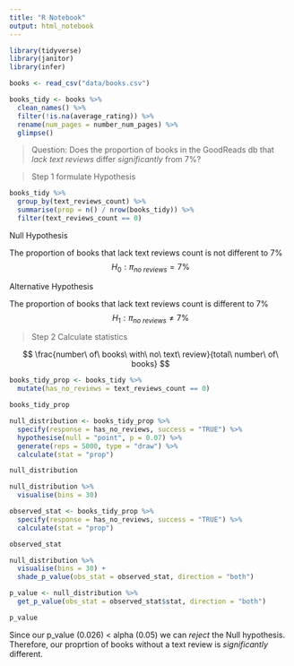```yaml
---
title: "R Notebook"
output: html_notebook
---
```


```r
library(tidyverse)
library(janitor)
library(infer)

books <- read_csv("data/books.csv")

books_tidy <- books %>%
  clean_names() %>%
  filter(!is.na(average_rating)) %>%
  rename(num_pages = number_num_pages) %>%
  glimpse()
```


> Question:
Does the proportion of books in the GoodReads db that _lack text reviews_ differ _significantly_ from 7%?


> Step 1 formulate Hypothesis 

```r
books_tidy %>% 
  group_by(text_reviews_count) %>% 
  summarise(prop = n() / nrow(books_tidy)) %>% 
  filter(text_reviews_count == 0)
```


Null Hypothesis

The proportion of books that lack text reviews count is not different to 7%
$$
H_0: π_{no\ reviews} = 7\% 
$$


Alternative Hypothesis

The proportion of books that lack text reviews count is different to 7%
$$
H_1: π_{no\ reviews} \neq 7\%
$$


> Step 2 Calculate statistics

$$
\frac{number\ of\ books\ with\ no\ text\ review}{total\ number\ of\ books}
$$
```r
books_tidy_prop <- books_tidy %>% 
  mutate(has_no_reviews = text_reviews_count == 0)

books_tidy_prop
```

```r
null_distribution <- books_tidy_prop %>% 
  specify(response = has_no_reviews, success = "TRUE") %>% 
  hypothesise(null = "point", p = 0.07) %>% 
  generate(reps = 5000, type = "draw") %>% 
  calculate(stat = "prop")

null_distribution
```

```r
null_distribution %>% 
  visualise(bins = 30)
```

```r
observed_stat <- books_tidy_prop %>% 
  specify(response = has_no_reviews, success = "TRUE") %>% 
  calculate(stat = "prop")

observed_stat
```


```r
null_distribution %>% 
  visualise(bins = 30) +
  shade_p_value(obs_stat = observed_stat, direction = "both") 
```

```r
p_value <- null_distribution %>% 
  get_p_value(obs_stat = observed_stat$stat, direction = "both")

p_value
```

Since our p_value (0.026) < alpha (0.05) we can _reject_ the Null hypothesis.
Therefore, our proprtion of books without a text review is _significantly_ different.



